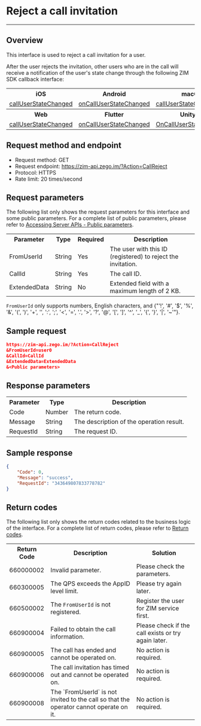 # Reject a call invitation

- - -

## Overview

This interface is used to reject a call invitation for a user.

After the user rejects the invitation, other users who are in the call will receive a notification of the user's state change through the following ZIM SDK callback interface:

<table>
<tbody><tr>
<th>iOS</th>
<th>Android</th>
<th>macOS</th>
<th>Windows</th>
</tr>
<tr>
<td><a href="/article/api?doc=zim_API~objective-c_ios~protocol~ZIMEventHandler#zim-call-user-state-changed-call-id" rel="noreferrer noopenner">callUserStateChanged</a></td>
<td><a href="/article/api?doc=zim_API~java_android~class~ZIMEventHandler#on-call-user-state-changed" rel="noreferrer noopenner">onCallUserStateChanged</a></td>
<td><a href="/article/api?doc=zim_API~objective-c_macos~protocol~ZIMEventHandler#zim-call-user-state-changed-call-id" rel="noreferrer noopenner">callUserStateChanged</a></td>
<td><a href="/article/api?doc=zim_API~cpp_windows~class~ZIMEventHandler#on-call-user-state-changed" rel="noreferrer noopenner">onCallUserStateChanged</a></td>
</tr>
<tr>
<th>Web</th>
<th>Flutter</th>
<th>Unity3D</th>
<th>React Native</th>
</tr>
<tr>
<td><a href="/article/api?doc=zim_API~javascript_web~interface~ZIMEventHandler#call-user-state-changed" rel="noreferrer noopenner">callUserStateChanged</a></td>
<td><a href="https://pub.dev/documentation/zego_zim/latest/zego_zim/ZIMEventHandler/onCallUserStateChanged.html" rel="noreferrer noopenner">onCallUserStateChanged</a></td>
<td><a href="/article/api?doc=zim_API~cs_unity3d~class~ZIMEventHandler#on-call-user-state-changed" rel="noreferrer noopenner">OnCallUserStateChanged</a></td>
<td><a href="/article/api?doc=zim_API~javascript_react-native~interface~ZIMEventHandler#call-user-state-changed" rel="noreferrer noopenner">callUserStateChanged</a></td>
</tr>
</tbody></table>








## Request method and endpoint

- Request method: GET
- Request endpoint: https://zim-api.zego.im/?Action=CallReject
- Protocol: HTTPS
- Rate limit: 20 times/second

## Request parameters

The following list only shows the request parameters for this interface and some public parameters. For a complete list of public parameters, please refer to [Accessing Server APIs - Public parameters](../Accessing%20Server%20APIs.mdx#public-parameters).

<table>
<tbody><tr data-row-level="1">
<th>Parameter</th>
<th>Type</th>
<th>Required</th>
<th>Description</th>
</tr>
<tr data-row-level="2">
<td>FromUserId</td>
<td>String</td>
<td>Yes</td>
<td>The user with this ID (registered) to reject the invitation.</td>
</tr>
<tr data-row-level="3">
<td>CallId</td>
<td>String</td>
<td>Yes</td>
<td>The call ID.</td>
</tr>
<tr data-row-level="5">
<td>ExtendedData</td>
<td>String</td>
<td>No</td>
<td>Extended field with a maximum length of 2 KB.</td>
</tr>
</tbody></table>

<Note title="Note">

`FromUserId` only supports numbers, English characters, and {"'!', '#', '$', '%', '&', '(', ')', '+', '', ':', ';', '<', '=', '.', '>', '?', '@', '[', ']', '^', '_', '{', '}', '|', '~'"}.
</Note>


## Sample request

```json
https://zim-api.zego.im/?Action=CallReject
&FromUserId=user0
&CallId=CallId
&ExtendedData=ExtendedData
&<Public parameters>
```

## Response parameters

<table>
<tbody><tr data-row-level="1">
<th>Parameter</th>
<th>Type</th>
<th>Description</th>
</tr>
<tr data-row-level="2">
<td>Code</td>
<td>Number</td>
<td>The return code.</td>
</tr>
<tr data-row-level="3">
<td>Message</td>
<td>String</td>
<td>The description of the operation result.</td>
</tr>
<tr data-row-level="4">
<td>RequestId</td>
<td>String</td>
<td>The request ID.</td>
</tr>
</tbody></table>


## Sample response

```json
{
    "Code": 0,
    "Message": "success",
    "RequestId": "343649807833778782"
}
```

## Return codes

The following list only shows the return codes related to the business logic of the interface. For a complete list of return codes, please refer to [Return codes](../Return%20codes.mdx).

<table>
<tbody><tr>
<th>Return Code</th>
<th>Description</th>
<th>Solution</th>
</tr>
<tr>
<td>660000002</td>
<td>Invalid parameter.</td>
<td>Please check the parameters.</td>
</tr>
<tr>
<td>660300005</td>
<td>The QPS exceeds the AppID level limit.</td>
<td>Please try again later.</td>
</tr>
<tr>
<td>660500002</td>
<td>The <code>FromUserId</code> is not registered.</td>
<td>Register the user for ZIM service first.</td>
</tr>
<tr>
<td>660900004</td>
<td>Failed to obtain the call information.</td>
<td>Please check if the call exists or try again later.</td>
</tr>
<tr>
<td>660900005</td>
<td>The call has ended and cannot be operated on.</td>
<td>No action is required.</td>
</tr>
<tr>
<td>660900006</td>
<td>The call invitation has timed out and cannot be operated on.</td>
<td>No action is required.</td>
</tr>
<tr>
<td>660900008</td>
<td>The `FromUserId` is not invited to the call so that the operator cannot operate on it.</td>
<td>No action is required.</td>
</tr>
</tbody></table>
